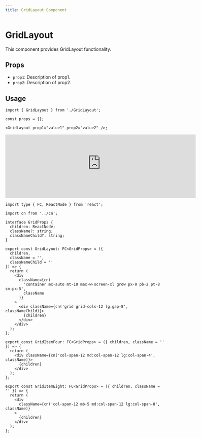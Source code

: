 ```yaml
---
title: GridLayout Component
---
```


# GridLayout

This component provides GridLayout functionality.

## Props

- `prop1`: Description of prop1.
- `prop2`: Description of prop2.

## Usage

```tsx
import { GridLayout } from './GridLayout';

const props = {};

<GridLayout prop1="value1" prop2="value2" />;
```

<iframe src="https://663a6564311e0ec20c42bab9-xlpxfwvbkd.chromatic.com/iframe.html?args=&id=components-grid--default" width="600" height="200" frameborder="0"></iframe>


```tsx
import type { FC, ReactNode } from 'react';

import cn from '../cn';

interface GridProps {
  children: ReactNode;
  className?: string;
  classNameChild?: string;
}

export const GridLayout: FC<GridProps> = ({
  children,
  className = '',
  classNameChild = ''
}) => {
  return (
    <div
      className={cn(
        'container mx-auto mt-10 max-w-screen-xl grow px-0 pb-2 pt-8 sm:px-5',
        className
      )}
    >
      <div className={cn('grid grid-cols-12 lg:gap-8', classNameChild)}>
        {children}
      </div>
    </div>
  );
};

export const GridItemFour: FC<GridProps> = ({ children, className = '' }) => {
  return (
    <div className={cn('col-span-12 md:col-span-12 lg:col-span-4', className)}>
      {children}
    </div>
  );
};

export const GridItemEight: FC<GridProps> = ({ children, className = '' }) => {
  return (
    <div
      className={cn('col-span-12 mb-5 md:col-span-12 lg:col-span-8', className)}
    >
      {children}
    </div>
  );
};

```